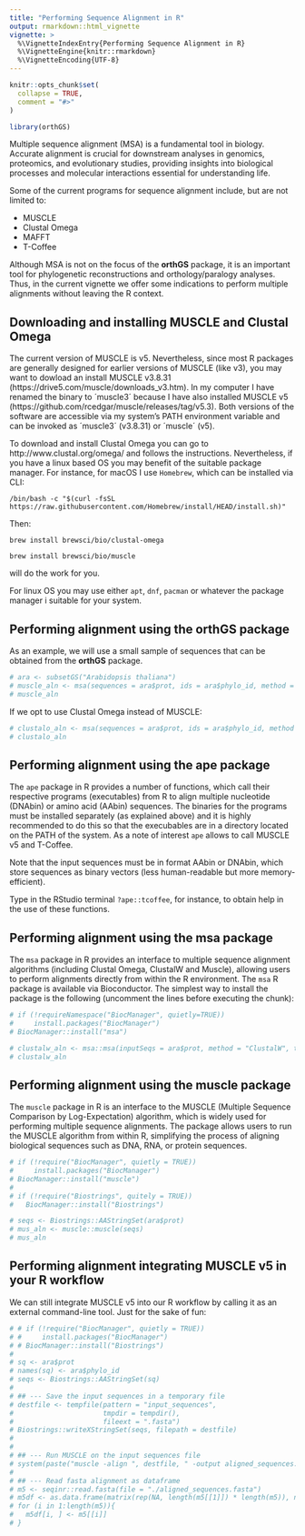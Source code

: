 ```yaml
---
title: "Performing Sequence Alignment in R"
output: rmarkdown::html_vignette
vignette: >
  %\VignetteIndexEntry{Performing Sequence Alignment in R}
  %\VignetteEngine{knitr::rmarkdown}
  %\VignetteEncoding{UTF-8}
---
```


```r
knitr::opts_chunk$set(
  collapse = TRUE,
  comment = "#>"
)
```

```r
library(orthGS)
```

Multiple sequence alignment (MSA) is a fundamental tool in biology. Accurate alignment is crucial for downstream analyses in genomics, proteomics, and evolutionary studies, providing insights into biological processes and molecular interactions essential for understanding life.

Some of the current programs for sequence alignment include, but are not limited to:

* MUSCLE 
* Clustal Omega
* MAFFT 
* T-Coffee

Although MSA is not on the focus of the **orthGS** package, it is an important tool for phylogenetic reconstructions and orthology/paralogy analyses. Thus, in the current vignette we offer some indications to perform multiple alignments without leaving the R context.

## Downloading and installing MUSCLE and Clustal Omega

The current version of MUSCLE is v5. Nevertheless, since most R packages are generally designed for earlier versions of MUSCLE (like v3), you may want to dowload an install MUSCLE v3.8.31 (https://drive5.com/muscle/downloads_v3.htm). In my computer I have renamed the binary to ´muscle3´ because I have also installed MUSCLE v5 (https://github.com/rcedgar/muscle/releases/tag/v5.3). Both versions of the software are accessible via my system's PATH environment variable and can be invoked as ´muscle3´ (v3.8.31) or ´muscle´ (v5).

To download and install Clustal Omega you can go to http://www.clustal.org/omega/ and follows the instructions. Nevertheless, if you have a linux based OS you may benefit of the suitable package manager. For instance, for macOS I use `Homebrew`, which can be installed via CLI:

`/bin/bash -c "$(curl -fsSL https://raw.githubusercontent.com/Homebrew/install/HEAD/install.sh)"`

Then: 

`brew install brewsci/bio/clustal-omega`

`brew install brewsci/bio/muscle`

will do the work for you. 

For linux OS you may use either `apt`,  `dnf`, `pacman` or whatever the package manager i suitable for your system.


## Performing alignment using the orthGS package

As an example, we will use a small sample of sequences that can be obtained from the **orthGS** package.

```r
# ara <- subsetGS("Arabidopsis thaliana")
# muscle_aln <- msa(sequences = ara$prot, ids = ara$phylo_id, method = "muscle3")
# muscle_aln
```

If we opt to use Clustal Omega instead of MUSCLE:

```r
# clustalo_aln <- msa(sequences = ara$prot, ids = ara$phylo_id, method = "clustalo")
# clustalo_aln
```

## Performing alignment using the ape package

The `ape` package in R provides a number of functions, which call their respective programs (executables) from R to align multiple nucleotide (DNAbin) or amino acid (AAbin) sequences. The binaries for the programs must be installed separately (as explained above) and it is highly recommended to do this so that the execubables are in a directory located on the PATH of the system. As a note of interest `ape` allows to call MUSCLE v5 and T-Coffee.

Note that the input sequences must be in format AAbin or DNAbin, which store sequences as binary vectors (less human-readable but more memory-efficient). 

Type in the RStudio terminal `?ape::tcoffee`, for instance, to obtain help in the use of these functions.


## Performing alignment using the msa package

The `msa` package in R provides an interface to multiple sequence alignment algorithms (including Clustal Omega, ClustalW and Muscle), allowing users to perform alignments directly from within the R environment.
The `msa` R package is available via Bioconductor. The simplest way to install the package is the following (uncomment the lines before executing the chunk):

```r
# if (!requireNamespace("BiocManager", quietly=TRUE))
#     install.packages("BiocManager")
# BiocManager::install("msa")

# clustalw_aln <- msa::msa(inputSeqs = ara$prot, method = "ClustalW", type = "protein")
# clustalw_aln
```

## Performing alignment using the muscle package

The `muscle` package in R is an interface to the MUSCLE (Multiple Sequence Comparison by Log-Expectation) algorithm, which is widely used for performing multiple sequence alignments. The package allows users to run the MUSCLE algorithm from within R, simplifying the process of aligning biological sequences such as DNA, RNA, or protein sequences.

```r
# if (!require("BiocManager", quietly = TRUE))
#     install.packages("BiocManager")
# BiocManager::install("muscle")
# 
# if (!require("Biostrings", quitely = TRUE))
#   BiocManager::install("Biostrings")

# seqs <- Biostrings::AAStringSet(ara$prot)
# mus_aln <- muscle::muscle(seqs)
# mus_aln
```


## Performing alignment integrating MUSCLE v5 in your R workflow

We can still integrate MUSCLE v5 into our R workflow by calling it as an external command-line tool. Just for the sake of fun:

```r
# # if (!require("BiocManager", quietly = TRUE))
# #     install.packages("BiocManager")
# # BiocManager::install("Biostrings")
# 
# sq <- ara$prot
# names(sq) <- ara$phylo_id
# seqs <- Biostrings::AAStringSet(sq)
# 
# ## --- Save the input sequences in a temporary file
# destfile <- tempfile(pattern = "input_sequences",
#                      tmpdir = tempdir(),
#                      fileext = ".fasta")
# Biostrings::writeXStringSet(seqs, filepath = destfile)
# 
# 
# ## --- Run MUSCLE on the input sequences file
# system(paste("muscle -align ", destfile, " -output aligned_sequences.fasta", sep = ""))
# 
# ## --- Read fasta alignment as dataframe
# m5 <- seqinr::read.fasta(file = "./aligned_sequences.fasta")
# m5df <- as.data.frame(matrix(rep(NA, length(m5[[1]]) * length(m5)), nrow = length(m5)) )
# for (i in 1:length(m5)){
#   m5df[i, ] <- m5[[i]]
# }
```
